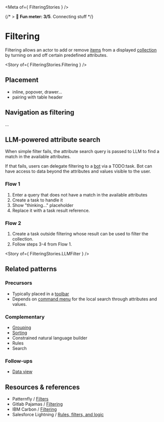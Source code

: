 
<Meta of={ FilteringStories } />

{/* > 🙂 **Fun meter: 3/5**. Connecting stuff */}

# Filtering

Filtering allows an actor to add or remove [items](../?path=/docs/concepts-item--docs) from a displayed [collection](../?path=/docs/concepts-collection--docs) by turning on and off certain predefined attributes.

<Story of={ FilteringStories.Filtering } />

## Placement

- inline, popover, drawer...
- pairing with table header

## Navigation as filtering

...

## LLM-powered attribute search

When simple filter fails, the attribute search query is passed to LLM to find a match in the available attributes.

If that fails, users can delegate filtering to a [bot](../?path=/docs/patterns-bot--docs) via a TODO:task. Bot can have access to data beyond the attributes and values visible to the user.

### Flow 1

1. Enter a query that does not have a match in the available attributes
2. Create a task to handle it
3. Show "thinking..." placeholder
4. Replace it with a task result reference.

### Flow 2

1. Create a task outside filtering whose result can be used to filter the collection.
2. Follow steps 3-4 from Flow 1.

<Story of={ FilteringStories.LLMFilter } />

## Related patterns

### Precursors

- Typically placed in a [toolbar](../?path=/docs/compositions-toolbar--docs)
- Depends on [command menu](../?path=/docs/compositions-command-menu--docs) for the local search through attributes and values.


### Complementary

- [Grouping](../?path=/docs/compositions-browsing-sensemaking-grouping--docs)
- [Sorting](../?path=/docs/compositions-browsing-sensemaking-sorting--docs)
- Constrained natural language builder
- Rules
- Search

### Follow-ups

- [Data view](../?path=/docs/compositions-data-view--docs)

## Resources & references

- Patternfly / [Filters](https://www.patternfly.org/patterns/filters/design-guidelines)
- Gitlab Pajamas / [Filtering](https://design.gitlab.com/patterns/filtering/)
- IBM Carbon / [Filtering](https://carbondesignsystem.com/patterns/filtering/)
- Salesforce Lightning / [Rules, filters, and logic](https://www.lightningdesignsystem.com/2e1ef8501/p/58ff5f-rules-filters-and-logic/)
